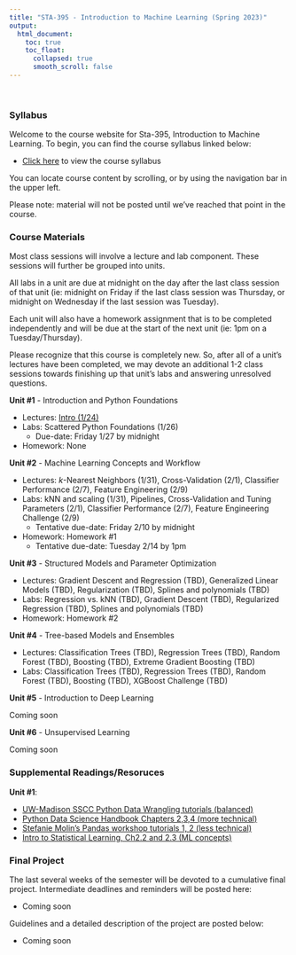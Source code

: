 ```yaml
---
title: "STA-395 - Introduction to Machine Learning (Spring 2023)"
output:
  html_document:
    toc: true
    toc_float:
      collapsed: true
      smooth_scroll: false
---
```


$~$

### Syllabus

Welcome to the course website for Sta-395, Introduction to Machine Learning. To begin, you can find the course syllabus linked below:

- [Click here](syllabus395s23.html) to view the course syllabus

You can locate course content by scrolling, or by using the navigation bar in the upper left.  

Please note: material will not be posted until we've reached that point in the course.

### Course Materials

Most class sessions will involve a lecture and lab component. These sessions will further be grouped into units.

All labs in a unit are due at midnight on the day after the last class session of that unit (ie: midnight on Friday if the last class session was Thursday, or midnight on Wednesday if the last session was Tuesday).

Each unit will also have a homework assignment that is to be completed independently and will be due at the start of the next unit (ie: 1pm on a Tuesday/Thursday).

Please recognize that this course is completely new. So, after all of a unit's lectures have been completed, we may devote an additional 1-2 class sessions towards finishing up that unit's labs and answering unresolved questions.

**Unit #1** - Introduction and Python Foundations

- Lectures: [Intro (1/24)](ml23/intro.pdf)
- Labs: Scattered Python Foundations (1/26)
    - Due-date: Friday 1/27 by midnight
- Homework: None

**Unit #2** - Machine Learning Concepts and Workflow

- Lectures: $k$-Nearest Neighbors (1/31), Cross-Validation (2/1), Classifier Performance (2/7), Feature Engineering (2/9)
- Labs: kNN and scaling (1/31), Pipelines, Cross-Validation and Tuning Parameters (2/1), Classifier Performance (2/7), Feature Engineering Challenge (2/9)
    - Tentative due-date: Friday 2/10 by midnight
- Homework: Homework #1
    - Tentative due-date: Tuesday 2/14 by 1pm
    
**Unit #3** - Structured Models and Parameter Optimization

- Lectures: Gradient Descent and Regression (TBD), Generalized Linear Models (TBD), Regularization (TBD), Splines and polynomials (TBD)
- Labs: Regression vs. kNN (TBD), Gradient Descent (TBD), Regularized Regression (TBD), Splines and polynomials (TBD)
- Homework: Homework #2

**Unit #4** - Tree-based Models and Ensembles

- Lectures: Classification Trees (TBD), Regression Trees (TBD), Random Forest (TBD),
Boosting (TBD), Extreme Gradient Boosting (TBD)
- Labs: Classification Trees (TBD), Regression Trees (TBD), Random Forest (TBD), Boosting (TBD), XGBoost Challenge (TBD)

**Unit #5** - Introduction to Deep Learning

Coming soon

**Unit #6** - Unsupervised Learning

Coming soon

### Supplemental Readings/Resoruces

**Unit #1**:

- [UW-Madison SSCC Python Data Wrangling tutorials (balanced)](https://sscc.wisc.edu/sscc/pubs/dwp/Python_Fundamentals.html)
- [Python Data Science Handbook Chapters 2,3,4 (more technical)](https://jakevdp.github.io/PythonDataScienceHandbook/)
- [Stefanie Molin's Pandas workshop tutorials 1, 2 (less technical)](https://github.com/stefmolin/pandas-workshop)
- [Intro to Statistical Learning, Ch2.2 and 2.3 (ML concepts)](https://hastie.su.domains/ISLR2/ISLRv2_website.pdf)

### Final Project 

The last several weeks of the semester will be devoted to a cumulative final project.  Intermediate deadlines and reminders will be posted here:

- Coming soon

Guidelines and a detailed description of the project are posted below:

- Coming soon